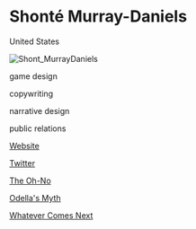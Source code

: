 # Shonté Murray-Daniels

<Location>

United States

</Location>

![Shont_MurrayDaniels](./images/Shont_MurrayDaniels_v1.jpg)

<Skills>

game design

copywriting

narrative design

public relations

</Skills>

<Personal>

[Website](http://shonte-daniels.com)

[Twitter](https://twitter.com/ShonteWrites)

</Personal>



<Games>

[The Oh-No](https://johnnyxh.itch.io/the-ohno)

[Odella's Myth](https://johnnyxh.itch.io/odellas-myth)

[Whatever Comes Next](https://johnnyxh.itch.io/whatever-comes-next)

</Games>
